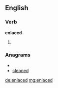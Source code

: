 ==English==

===Verb===
'''enlaced'''

# {{past of|[[enlace]]}}

===Anagrams===
* {{alphagram|acdeeln}}
* [[cleaned#English|cleaned]]

[[de:enlaced]]
[[mg:enlaced]]